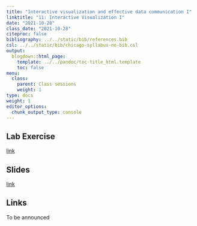 ```yaml
---
title: "Interactive visualization and effective data communication I"
linktitle: "11: Interactive Visualization I"
date: "2021-10-28"
class_date: "2021-10-28"
citeproc: false
bibliography: ../../static/bib/references.bib
csl: ../../static/bib/chicago-syllabus-no-bib.csl
output:
  blogdown::html_page:
    template: ../../pandoc/toc-title_html.template
    toc: false
menu:
  class:
    parent: Class sessions
    weight: 1
type: docs
weight: 1
editor_options: 
  chunk_output_type: console
---
```


## Lab Exercise

[link](/PM566/assignment/11-lab)

## Slides

[link](/PM566/slides/11-interactive-viz/slides.html)

## Links

To be announced
